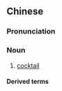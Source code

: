 {{also|鸡尾}}
==Chinese==
{{zh-forms|s=鸡尾}}

===Pronunciation===
{{zh-pron
|m=jīwěi
|c=gai1 mei5
|cat=n
}}

===Noun===
{{zh-noun}}

# [[cocktail]]

====Derived terms====
{{zh-der|雞尾酒}}
